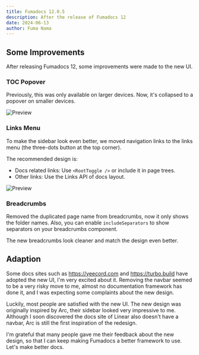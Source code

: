 ```yaml
---
title: Fumadocs 12.0.5
description: After the release of Fumadocs 12
date: 2024-06-13
author: Fuma Nama
---
```


## Some Improvements

After releasing Fumadocs 12, some improvements were made to the new UI.

### TOC Popover

Previously, this was only available on larger devices. Now, it's collapsed to a popover on smaller devices.

<div className='mx-auto max-w-[400px]'>

![Preview](/blog/toc-popover.png)

</div>

### Links Menu

To make the sidebar look even better, we moved navigation links to the links menu (the three-dots button at the top corner).

The recommended design is:

- Docs related links: Use `<RootToggle />` or include it in page trees.
- Other links: Use the Links API of docs layout.

<div className='mx-auto max-w-[400px]'>

![Preview](/blog/links-menu.png)

</div>

### Breadcrumbs

Removed the duplicated page name from breadcrumbs, now it only shows the folder names.
Also, you can enable `includeSeparators` to show separators on your breadcrumbs component.

The new breadcrumbs look cleaner and match the design even better.

## Adaption

Some docs sites such as https://yeecord.com and https://turbo.build have adopted the new UI, I'm very excited about it.
Removing the navbar seemed to be a very risky move to me, almost no documentation framework has done it, and I was expecting some complaints about the new design.

Luckily, most people are satisfied with the new UI.
The new design was originally inspired by Arc, their sidebar looked very impressive to me.
Although I soon discovered the docs site of Linear also doesn't have a navbar, Arc is still the first inspiration of the redesign.

I'm grateful that many people gave me their feedback about the new design, so that I can keep making Fumadocs a better framework to use.
Let's make better docs.
